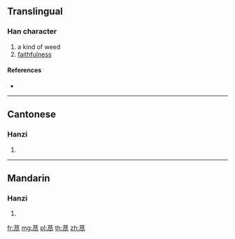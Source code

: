 {{character info/new}}
{{also|藎}}
==Translingual==

===Han character===
{{Han char|rn=140|rad=艸|as=06|sn=12|four=|canj=TSOY}}

# a kind of weed
# [[faithfulness]]

====References====
* {{Han ref|kx=1031.381|hdz=53211.020|uh=8369|ud=33641}}

----

==Cantonese==

===Hanzi===
{{yue-hanzi|jyut=|y=jeun2|tra=藎}}

# {{defn|lang=yue|sort=艸06}}

----

==Mandarin==

===Hanzi===
{{cmn-hanzi|tra=藎|pin=[[jìn]] ([[jin4]]), [[yīn]] ([[yin1]])|wg=chin<sup>4</sup>, yin<sup>1</sup>}}

# {{defn|lang=cmn|sort=艸06}}

[[fr:荩]]
[[mg:荩]]
[[pl:荩]]
[[th:荩]]
[[zh:荩]]